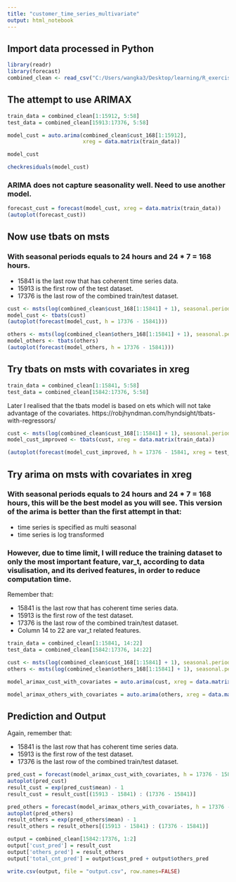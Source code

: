 ```yaml
---
title: "customer_time_series_multivariate"
output: html_notebook
---
```


## Import data processed in Python 
```r
library(readr)
library(forecast)
combined_clean <- read_csv("C:/Users/wangka3/Desktop/learning/R_exercise2/combined_clean.csv")
```

## The attempt to use ARIMAX
```r
train_data = combined_clean[1:15912, 5:58]
test_data = combined_clean[15913:17376, 5:58]
```

```r
model_cust = auto.arima(combined_clean$cust_168[1:15912], 
                        xreg = data.matrix(train_data))
```

```r
model_cust
```


```r
checkresiduals(model_cust)
```

### ARIMA does not capture seasonality well. Need to use another model.
```r
forecast_cust = forecast(model_cust, xreg = data.matrix(train_data))
(autoplot(forecast_cust))
```

## Now use tbats on msts 

### With seasonal periods equals to 24 hours and 24 * 7 = 168 hours.

* 15841 is the last row that has coherent time series data.
* 15913 is the first row of the test dataset.
* 17376 is the last row of the combined train/test dataset.
```r
cust <- msts(log(combined_clean$cust_168[1:15841] + 1), seasonal.periods=c(24,168))
model_cust <- tbats(cust)
(autoplot(forecast(model_cust, h = 17376 - 15841)))
```


```r
others <- msts(log(combined_clean$others_168[1:15841] + 1), seasonal.periods=c(24,168))
model_others <- tbats(others)
(autoplot(forecast(model_others, h = 17376 - 15841)))
```

## Try tbats on msts with covariates in xreg

```r
train_data = combined_clean[1:15841, 5:58]
test_data = combined_clean[15842:17376, 5:58]
```

Later I realised that the tbats model is based on ets which will not take advantage of the covariates.
https://robjhyndman.com/hyndsight/tbats-with-regressors/
```r
cust <- msts(log(combined_clean$cust_168[1:15841] + 1), seasonal.periods=c(24,168))
model_cust_improved <- tbats(cust, xreg = data.matrix(train_data))
```

```r
(autoplot(forecast(model_cust_improved, h = 17376 - 15841, xreg = test_data)))
```


## Try arima on msts with covariates in xreg

### With seasonal periods equals to 24 hours and 24 * 7 = 168 hours, this will be the best model as you will see. This version of the arima is better than the first attempt in that:

* time series is specified as multi seasonal
* time series is log transformed

### However, due to time limit, I will reduce the training dataset to only the most important feature, var_t, according to data visulisation, and its derived features, in order to reduce computation time.

Remember that:

* 15841 is the last row that has coherent time series data.
* 15913 is the first row of the test dataset.
* 17376 is the last row of the combined train/test dataset.
* Column 14 to 22 are var_t related features.

```r
train_data = combined_clean[1:15841, 14:22]
test_data = combined_clean[15842:17376, 14:22]
```

```r
cust <- msts(log(combined_clean$cust_168[1:15841] + 1), seasonal.periods=c(24,168))
others <- msts(log(combined_clean$others_168[1:15841] + 1), seasonal.periods=c(24,168))
```

```r
model_arimax_cust_with_covariates = auto.arima(cust, xreg = data.matrix(train_data))
```

```r
model_arimax_others_with_covariates = auto.arima(others, xreg = data.matrix(train_data))
```


## Prediction and Output

Again, remember that:

* 15841 is the last row that has coherent time series data.
* 15913 is the first row of the test dataset.
* 17376 is the last row of the combined train/test dataset.
```r
pred_cust = forecast(model_arimax_cust_with_covariates, h = 17376 - 15841, xreg = data.matrix(test_data))
autoplot(pred_cust)
result_cust = exp(pred_cust$mean) - 1
result_cust = result_cust[(15913 - 15841) : (17376 - 15841)]
```

```r
pred_others = forecast(model_arimax_others_with_covariates, h = 17376 - 15841, xreg = test_data)
autoplot(pred_others)
result_others = exp(pred_others$mean) - 1
result_others = result_others[(15913 - 15841) : (17376 - 15841)]
```

```r
output = combined_clean[15842:17376, 1:2]
output['cust_pred'] = result_cust
output['others_pred'] = result_others
output['total_cnt_pred'] = output$cust_pred + output$others_pred
```

```r
write.csv(output, file = "output.csv", row.names=FALSE)
```




